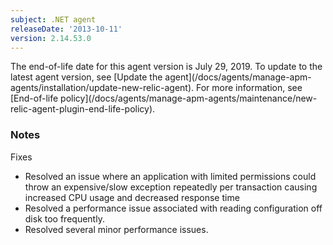 ```yaml
---
subject: .NET agent
releaseDate: '2013-10-11'
version: 2.14.53.0
---
```


<Callout variant="important">
  The end-of-life date for this agent version is July 29, 2019. To update to the latest agent version, see [Update the agent](/docs/agents/manage-apm-agents/installation/update-new-relic-agent). For more information, see [End-of-life policy](/docs/agents/manage-apm-agents/maintenance/new-relic-agent-plugin-end-life-policy).
</Callout>

### Notes

Fixes

* Resolved an issue where an application with limited permissions could throw an expensive/slow exception repeatedly per transaction causing increased CPU usage and decreased response time
* Resolved a performance issue associated with reading configuration off disk too frequently.
* Resolved several minor performance issues.
